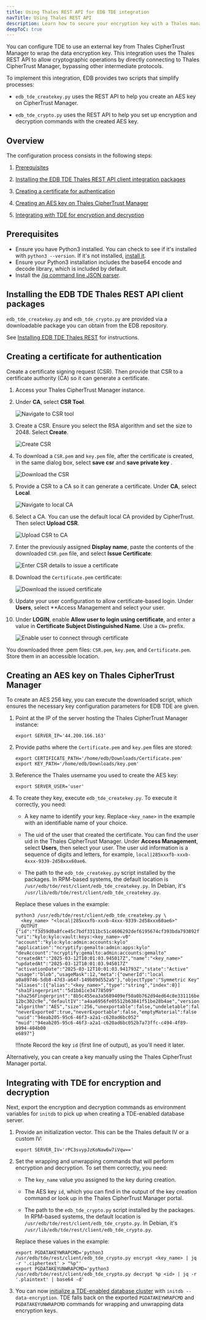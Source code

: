 ```yaml
---
title: Using Thales REST API for EDB TDE integration
navTitle: Using Thales REST API
description: Learn how to secure your encryption key with a Thales management key.
deepToC: true
---
```


You can configure TDE to use an external key from Thales CipherTrust Manager to wrap the data encryption key. This integration uses the Thales REST API to allow cryptographic operations by directly connecting to Thales CipherTrust Manager, bypassing other intermediate protocols.

To implement this integration, EDB provides two scripts that simplify processes:

- `edb_tde_createkey.py` uses the REST API to help you create an AES key on CipherTrust Manager.

- `edb_tde_crypto.py` uses the REST API to help you set up encryption and decryption commands with the created AES key.

## Overview

The configuration process consists in the following steps: 

1. [Prerequisites](#prerequisites)

1. [Installing the EDB TDE Thales REST API client integration packages](#installing-the-edb-tde-thales-rest-api-client-packages)

1. [Creating a certificate for authentication](#creating-a-certificate-for-authentication) 

1. [Creating an AES key on Thales CipherTrust Manager](#creating-an-aes-key-on-thales-ciphertrust-manager)

1. [Integrating with TDE for encryption and decryption](#integrating-with-tde-for-encryption-and-decryption)

## Prerequisites

- Ensure you have Python3 installed. You can check to see if it's installed with `python3 --version`. If it's not installed, [install it](https://www.python.org/downloads/). 
- Ensure your Python3 installation includes the base64 encode and decode library, which is included by default.
- Install the [/jq command line JSON parser](https://jqlang.org/).

## Installing the EDB TDE Thales REST API client packages

`edb_tde_createkey.py` and `edb_tde_crypto.py` are provided via a downloadable package you can obtain from the EDB repository. 

See [Installing EDB TDE Thales REST](/tde/latest/secure_key/key_store/thales/installing_thales_client) for instructions.

## Creating a certificate for authentication

Create a certificate signing request (CSR). Then provide that CSR to a certificate authority (CA) so it can generate a certificate.

1.  Access your Thales CipherTrust Manager instance. 

1.  Under **CA**, select **CSR Tool**.

    ![Navigate to CSR tool](./images/01_CSR_tool.png)

1.  Create a CSR. Ensure you select the RSA algorithm and set the size to 2048. Select **Create**. 

    ![Create CSR](./images/02_CSR_creation.png)
	
1.  To download a `CSR.pem` and `key.pem` file, after the certificate is created, in the same dialog box, select **save csr** and **save private key** .

	![Download the CSR](./images/03_CSR_creation_download.png)

1.  Provide a CSR to a CA so it can generate a certificate. Under **CA**, select **Local**.

    ![Navigate to local CA](./images/04_local_CA.png)

1.  Select a CA. You can use the default local CA provided by CipherTrust. Then select **Upload CSR**.

    ![Upload CSR to CA](./images/05_local_CA_selected.png)

1.  Enter the previously assigned **Display name**, paste the contents of the downloaded `CSR.pem` file, and select **Issue Certificate**:
    
	![Enter CSR details to issue a certificate](./images/06_enter_pem_contents.png)

1.  Download the `Certificate.pem` certificate: 

    ![Download the issued certificate](./images/07_download_certificate.png)

1.  Update your user configuration to allow certificate-based login. Under **Users**, select **Access Management and select your user.

1.  Under **LOGIN**, enable **Allow user to login using certificate**, and enter a value in **Certificate Subject Distinguished Name**. Use a `CN=` prefix. 

    ![Enable user to connect through certificate](./images/08_update_user_cert_login.png)

You downloaded three .pem files: `CSR.pem`, `key.pem`, and `Certificate.pem`. Store them in an accessible location.

## Creating an AES key on Thales CipherTrust Manager

To create an AES 256 key, you can execute the downloaded script, which ensures the necessary key configuration parameters for EDB TDE are given.

1.  Point at the IP of the server hosting the Thales CipherTrust Manager instance: 

    ```shell
    export SERVER_IP='44.200.166.163'
    ```

1.  Provide paths where the `Certificate.pem` and `key.pem` files are stored: 

    ```shell
    export CERTIFICATE_PATH='/home/edb/Downloads/Certificate.pem'
    export KEY_PATH='/home/edb/Downloads/key.pem'
    ```

1.  Reference the Thales username you used to create the AES key: 

    ```shell
    export SERVER_USER='user' 
    ```

1.  To create they key, execute `edb_tde_createkey.py`. To execute it correctly, you need:

    - A key name to identify your key. Replace `<key_name>` in the example with an identifiable name of your choice. 
    
    - The uid of the user that created the certificate. You can find the user uid in the Thales CipherTrust Manager. Under **Access Management**, select **Users**, then select your user. The user uid information is a sequence of digits and letters, for example, `local|285xxxfb-xxxb-4xxx-9339-2d58xxx60ae6`.

    - The path to the `edb_tde_createkey.py` script installed by the packages. In RPM-based systems, the default location is `/usr/edb/tde/rest/client/edb_tde_createkey.py`. In Debian, it's `/usr/lib/edb/tde/rest/client/edb_tde_createkey.py`.

    Replace these values in the example:

    ```shell
    python3 /usr/edb/tde/rest/client/edb_tde_createkey.py \
      <key_name> "<local|285xxxfb-xxxb-4xxx-9339-2d58xxx60ae6>"
    __OUTPUT__
    {"id":"f3d59d0a8fce45c7bdf3311bc51c4606292def6195674cf393bda793892f23cb"
    "uri":"kylo:kylo:vault:keys:<key_name>-v0"
    "account":"kylo:kylo:admin:accounts:kylo"
    "application":"ncryptify:gemalto:admin:apps:kylo"
    "devAccount":"ncryptify:gemalto:admin:accounts:gemalto"
    "createdAt":"2025-03-12T10:01:03.945017Z","name":"<key_name>"
    "updatedAt":"2025-03-12T10:01:03.945017Z"
    "activationDate":"2025-03-12T10:01:03.941793Z","state":"Active"
    "usage":"blob","usageMask":12,"meta":{"ownerId":"local
    a0a89746-5db8-47d3-a64f-149b89d552a5"},"objectType":"Symmetric Key"
    "aliases":[{"alias":"<key_name>","type":"string","index":0}]
    "sha1Fingerprint":"5d1b81ce34778509"
    "sha256Fingerprint":"8b5c455ea3a5689409ef50a0b762d94ed64c8e331116bec6be042
    12bc302c9e","defaultIV":"a4aa6956fe05512b63841f51be28b4ae","version":0
    "algorithm":"AES","size":256,"unexportable":false,"undeletable":false
    "neverExported":true,"neverExportable":false,"emptyMaterial":false
    "uuid":"94eab205-95c6-46f3-a2a1-c620ad6bc052"
    "muid":"94eab205-95c6-46f3-a2a1-c620ad6bc052b7a73ffc-c494-4f89-b994-404b00
    e6897"}
    ```

    !!!note
       Record the key `id` (first line of output), as you'll need it later.

Alternatively, you can create a key manually using the Thales CipherTrust Manager portal.

## Integrating with TDE for encryption and decryption

Next, export the encryption and decryption commands as environment variables for `initdb` to pick up when creating a TDE-enabled database server.

1.  Provide an initialization vector. This can be the Thales default IV or a custom IV:

    ```shell
    export SERVER_IV='rPC3svypJzKoNaw6w7iVqw=='
    ```

1.  Set the wrapping and unwrapping commands that will perform encryption and decryption. To set them correctly, you need: 

    - The `key_name` value you assigned to the key during creation.
    
    - The AES key `id`, which you can find in the output of the key creation command or look up in the Thales CipherTrust Manager portal.

    - The path to the `edb_tde_crypto.py` script installed by the packages. In RPM-based systems, the default location is `/usr/edb/tde/rest/client/edb_tde_crypto.py`. In Debian, it's `/usr/lib/edb/tde/rest/client/edb_tde_crypto.py`. 

    Replace these values in the example:

    ```shell
    export PGDATAKEYWRAPCMD='python3 /usr/edb/tde/rest/client/edb_tde_crypto.py encrypt <key_name> | jq -r '.ciphertext' > "%p"'
    export PGDATAKEYUNWRAPCMD='python3 /usr/edb/tde/rest/client/edb_tde_crypto.py decrypt %p <id> | jq -r '.plaintext' | base64 -d'
    ```

1.  You can now [initialize a TDE-enabled database cluster](/tde/latest/initdb_tde_options/#option---data-encryption-or--y) with `initdb --data-encryption`. TDE falls back on the exported `PGDATAKEYWRAPCMD` and `PGDATAKEYUNWRAPCMD` commands for wrapping and unwrapping data encryption keys. 
